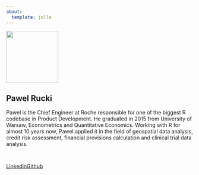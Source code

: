 ```yaml
---
about:
  template: jolla
---
```


![](/assets/images/pr.png){width=10em class="rounded-circle"}

## Pawel Rucki

Pawel is the Chief Engineer at Roche responsible for one of the biggest R codebase in Product Development. He graduated in 2015 from University of Warsaw, Econometrics and Quantitative Economics. Working with R for almost 10 years now, Pawel applied it in the field of geospatial data analysis, credit risk assessment, financial provisions calculation and clinical trial data analysis.

```{=html}
<hr class="about-sep" style="display: inline-flex;">
<br>
<div class="about-links" style="display: inline-flex;">
  <a href="https://www.linkedin.com/in/pawel-rucki/" class="about-link">
    <i class="bi bi-linkedin"></i>
     <span class="about-link-text">Linkedin</span>
  </a>
  <a href="https://github.com/pawelru/" class="about-link">
    <i class="bi bi-github"></i>
     <span class="about-link-text">Github</span>
  </a>
</div>
```
